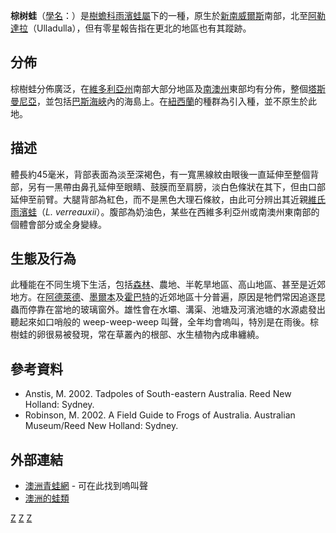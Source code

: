 {{Speciesbox
| genus = Litoria
| species = ewingii
| status = LC 
| status_system = iucn3.1
| status_ref = <ref>{{IUCN2008|assessors=Jean-Marc Hero, Ben Bell, Frank Lemckert, Peter Robertson, Peter Brown|year=2004|id=41090|title=Litoria ewingii|downloaded=2009年1月21日}}</ref>
| image = Brown Tree Frog 2.jpg
| authority = Duméril & Bibron, 1841
| range_map = Litoria ewingii distrib.PNG
| range_map_caption = 棕樹蛙的原生分佈
}}
'''棕树蛙'''（[[學名|學名]]：''{{lang|la|Litoria ewingii}}''）是[[樹蟾科|樹蟾科]][[雨濱蛙屬|雨濱蛙屬]]下的一種，原生於[[新南威爾斯|新南威爾斯]]南部，北至[[阿勒達拉|阿勒達拉]]（Ulladulla），但有零星報告指在更北的地區也有其蹤跡。

==分佈==
棕樹蛙分佈廣泛，在[[維多利亞州|維多利亞州]]南部大部分地區及[[南澳州|南澳州]]東部均有分佈，整個[[塔斯曼尼亞|塔斯曼尼亞]]，並包括[[巴斯海峽|巴斯海峽]]內的海島上。在[[紐西蘭|紐西蘭]]的種群為引入種，並不原生於此地。

==描述==
體長約45毫米，背部表面為淡至深褐色，有一寬黑線紋由眼後一直延伸至整個背部，另有一黑帶由鼻孔延伸至眼睛、鼓膜而至肩膀，淡白色條狀在其下，但由口部延伸至前臂。大腿背部為紅色，而不是黑色大理石條紋，由此可分辨出其近親[[維氏雨濱蛙|維氏雨濱蛙]]（''L. verreauxii''）。腹部為奶油色，某些在西維多利亞州或南澳州東南部的個體會部分或全身變綠。

==生態及行為==
此種能在不同生境下生活，包括[[森林|森林]]、農地、半乾旱地區、高山地區、甚至是近郊地方。在[[阿德萊德|阿德萊德]]、[[墨爾本|墨爾本]]及[[霍巴特|霍巴特]]的近郊地區十分普遍，原因是牠們常因追逐昆蟲而停靠在當地的玻璃窗外。雄性會在水壩、溝渠、池塘及河濱池塘的水源處發出聽起來如口哨般的 weep-weep-weep 叫聲，全年均會嗚叫，特別是在雨後。棕樹蛙的卵很易被發現，常在草叢內的根部、水生植物內成串纏繞。

==參考資料==
{{Reflist}}
*Anstis, M. 2002. Tadpoles of South-eastern Australia. Reed New Holland: Sydney.
*Robinson, M. 2002. A Field Guide to Frogs of Australia. Australian Museum/Reed New Holland: Sydney.

==外部連結==
{{Commons category|Litoria ewingii}}
*[https://web.archive.org/web/20060525012925/http://frogsaustralia.net.au/frogs/display.cfm?frog_id=151 澳洲青蛙網] - 可在此找到嗚叫聲
*[https://web.archive.org/web/20090106151601/http://frogs.org.au/frogs/species/Litoria/ewingi/ 澳洲的蛙類]
{{Taxonbar|from=Q534294}}

[[Category:雨濱蛙屬|Z]]
[[Category:澳大利亞兩棲類|Z]]
[[Category:1841年描述的动物|Z]]